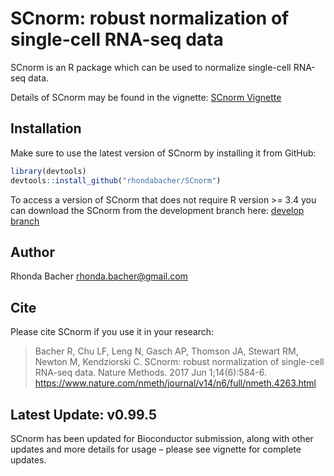 # SCnorm: robust normalization of single-cell RNA-seq data

SCnorm is an R package which can be used to normalize single-cell RNA-seq data. 

Details of SCnorm may be found in the vignette: [SCnorm Vignette](https://www.biostat.wisc.edu/~kendzior/SCNORM/SCnorm_vignette.pdf)

## Installation

Make sure to use the latest version of SCnorm by installing it from GitHub:

```R
library(devtools)
devtools::install_github("rhondabacher/SCnorm")
```
To access a version of SCnorm that does not require R version >= 3.4 you can 
download the SCnorm from the development branch here: 
[develop branch](https://github.com/rhondabacher/SCnorm/tree/devel)


## Author

Rhonda Bacher <rhonda.bacher@gmail.com>

## Cite
Please cite SCnorm if you use it in your research:

> Bacher R, Chu LF, Leng N, Gasch AP, Thomson JA, Stewart RM, Newton M, 
Kendziorski C. SCnorm: robust normalization of single-cell
RNA-seq data. Nature Methods. 2017 Jun 1;14(6):584-6.
[https://www.nature.com/nmeth/journal/v14/n6/full/nmeth.4263.html](https://www.nature.com/nmeth/journal/v14/n6/full/nmeth.4263.html)

## Latest Update: v0.99.5
SCnorm has been updated for Bioconductor submission, along with other updates and more details for usage -- please see vignette for complete updates. 




